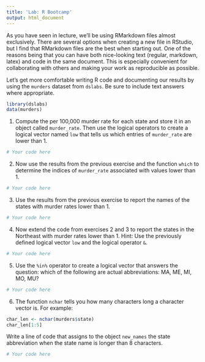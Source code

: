 ```yaml
---
title: 'Lab: R Bootcamp'
output: html_document
---
```


As you have seen in lecture, we’ll be using RMarkdown files almost exclusively. There are several options when creating a new file in RStudio, but I find that RMarkdown files are the best when starting out. One of the reasons being that you can have both nice-looking text (regular, markdown, latex) and code in the same document. This is especially convenient for collaborating with others and making your work as reproducible as possible.

Let's get more comfortable writing R code and documenting our results by using the `murders` dataset from `dslabs`. Be sure to include text answers where appropriate. 

```r
library(dslabs)
data(murders)
```


1. Compute the per 100,000 murder rate for each state and store it in an object called `murder_rate`. Then use the logical operators to create a logical vector named `low` that tells us which entries of `murder_rate` are lower than 1. 

```r
# Your code here
```


2. Now use the results from the previous exercise and the function `which` to determine the indices of `murder_rate` associated with values lower than 1.

```r
# Your code here
```

3. Use the results from the previous exercise to report the names of the states with murder rates lower than 1.

```r
# Your code here
```


4. Now extend the code from exercises 2 and 3 to report the states in the Northeast with murder rates lower than 1. Hint: Use the previously defined logical vector `low` and the logical operator `&`.

```r
# Your code here
```

5. Use the `%in%` operator to create a logical vector that answers the question: which of the following are actual abbreviations: MA, ME, MI, MO, MU?

```r
# Your code here
```

6. The function `nchar` tells you how many characters long a character vector is. For example:
    
```r
char_len <- nchar(murders$state)
char_len[1:5]
```


Write a line of code that assigns to the object `new_names` the state abbreviation when the state name is longer than 8 characters.

```r
# Your code here
```